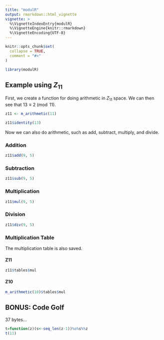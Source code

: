 ```yaml
---
title: "modulR"
output: rmarkdown::html_vignette
vignette: >
  %\VignetteIndexEntry{modulR}
  %\VignetteEngine{knitr::rmarkdown}
  %\VignetteEncoding{UTF-8}
---
```


```r
knitr::opts_chunk$set(
  collapse = TRUE,
  comment = "#>"
)
```

```r
library(modulR)
```


## Example using $Z_{11}$

First, we create a function for doing arithmetic in $Z_{11}$ space. We can then see
that $13 \equiv 2 \pmod{11}$.

```r
z11 <- m_arithmetic(11)

z11$identity(13)
```

Now we can also do arithmetic, such as add, subtract, multiply, and divide.

### Addition

```r
z11$add(9, 5)
```

### Subtraction

```r
z11$sub(9, 5)
```

### Multiplication

```r
z11$mul(9, 5)
```

### Division

```r
z11$div(9, 5)
```


### Multiplication Table

The multiplication table is also saved.

#### Z11

```r
z11$tables$mul
```

#### Z10

```r
m_arithmetic(10)$tables$mul
```

## BONUS: Code Golf

37 bytes...

```r
t=function(z)(s<-seq_len(z-1))%o%s%%z
t(11)
```
